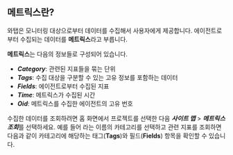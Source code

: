 ## 메트릭스란?

와탭은 모니터링 대상으로부터 데이터를 수집해서 사용자에게 제공합니다. 에이전트로부터 수집되는 데이터를 **메트릭스**라고 부릅니다. 

<ProdImg img='metrics_overview-db' ext='.png' alt=''/>

**메트릭스**는 다음의 정보들로 구성되어 있습니다.

* ***Category***: 관련된 지표들을 묶는 단위
* ***Tags***: 수집 대상을 구분할 수 있는 고유 정보를 포함하는 데이터
* ***Fields***: 에이전트로부터 수집된 지표
* ***Time***: 메트릭스가 수집된 시간
* ***Oid***: 메트릭스를 수집한 에이전트의 고유 번호

수집한 데이터를 조회하려면 홈 화면에서 프로젝트를 선택한 다음 ***사이트 맵*** > ***메트릭스 조회***를 선택하세요. 
예를 들어 <Variable name='db_mysql_counter'/>라는 이름의 카테고리를 선택하고 관련 지표를 조회하면 다음과 같이 카테고리에 해당하는 태그(**Tags**)와 필드(**Fields**) 항목을 확인할 수 있습니다.

<ProdImg img='metrics-example-00' ext='.png' desc=''/>